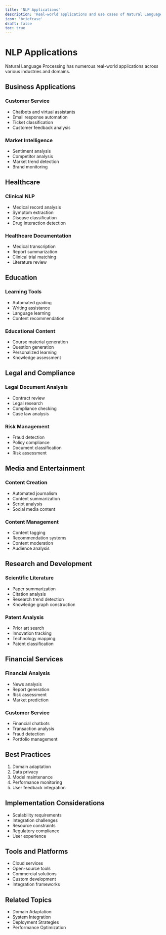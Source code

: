 ```yaml
---
title: 'NLP Applications'
description: 'Real-world applications and use cases of Natural Language Processing'
icon: 'briefcase'
draft: false
toc: true
---
```


# NLP Applications

Natural Language Processing has numerous real-world applications across various industries and domains.

## Business Applications

### Customer Service
- Chatbots and virtual assistants
- Email response automation
- Ticket classification
- Customer feedback analysis

### Market Intelligence
- Sentiment analysis
- Competitor analysis
- Market trend detection
- Brand monitoring

## Healthcare

### Clinical NLP
- Medical record analysis
- Symptom extraction
- Disease classification
- Drug interaction detection

### Healthcare Documentation
- Medical transcription
- Report summarization
- Clinical trial matching
- Literature review

## Education

### Learning Tools
- Automated grading
- Writing assistance
- Language learning
- Content recommendation

### Educational Content
- Course material generation
- Question generation
- Personalized learning
- Knowledge assessment

## Legal and Compliance

### Legal Document Analysis
- Contract review
- Legal research
- Compliance checking
- Case law analysis

### Risk Management
- Fraud detection
- Policy compliance
- Document classification
- Risk assessment

## Media and Entertainment

### Content Creation
- Automated journalism
- Content summarization
- Script analysis
- Social media content

### Content Management
- Content tagging
- Recommendation systems
- Content moderation
- Audience analysis

## Research and Development

### Scientific Literature
- Paper summarization
- Citation analysis
- Research trend detection
- Knowledge graph construction

### Patent Analysis
- Prior art search
- Innovation tracking
- Technology mapping
- Patent classification

## Financial Services

### Financial Analysis
- News analysis
- Report generation
- Risk assessment
- Market prediction

### Customer Service
- Financial chatbots
- Transaction analysis
- Fraud detection
- Portfolio management

## Best Practices

1. Domain adaptation
2. Data privacy
3. Model maintenance
4. Performance monitoring
5. User feedback integration

## Implementation Considerations

- Scalability requirements
- Integration challenges
- Resource constraints
- Regulatory compliance
- User experience

## Tools and Platforms

- Cloud services
- Open-source tools
- Commercial solutions
- Custom development
- Integration frameworks

## Related Topics

- Domain Adaptation
- System Integration
- Deployment Strategies
- Performance Optimization
